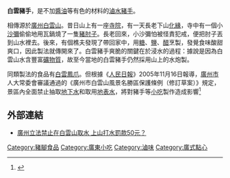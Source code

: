 '''白雲豬手'''，是不加[[醬油|醬油]]等有色的材料的[[滷水|滷水]][[豬手|豬手]]。

相傳源於[[廣州|廣州]][[白云山_(广州)|白雲山]]。昔日山上有一座[[寺院|寺院]]，有一天長老下山[[化緣|化緣]]，寺中有一個小[[沙彌|沙彌]]偷偷地用瓦鍋燒了一隻[[豬肘子|豬肘子]]。長老回來，小沙彌怕被怪責犯戒，便把肘子丟到山水裡去。後來，有個樵夫發現了帶回家中，用[[糖|糖]]、[[食盐|鹽]]、[[醋|醋]]烹製，發覺食味酸甜爽口，因此製法就傳開來了。白雲豬手爽脆的關鍵在於浸水的過程：據說是因為白雲山水含豐富[[礦物質|礦物質]]，故至今當地的白雲豬手仍然採用山上的水炮製。

同類製法的食品有[[白雲鳳爪|白雲鳳爪]]。但根據《[[人民日報|人民日報]]》2005年11月16日報導，[[广州市|廣州市]]人大常委會審議通過的《廣州市白雲山風景名勝區保護條例（修訂草案）》規定，景區內全面禁止抽取[[地下水|地下水]]和取用[[地表水|地表水]]，將對豬手等[[小吃|小吃]]製作造成影響<ref>{{Cite news|url=http://env.people.com.cn/BIG5/1072/3860298.html|title=廣州立法禁止在白雲山取水 上山打水罰款50元？|last=|first=|date=2005-11-16|work=人民網|accessdate=|quote=在廣州人的生活中，一些風味小吃與白雲山泉水息息相關，白雲豬手、白雲鳳爪、山水豆腐、沙河粉……它們以取白雲山泉水制作為正宗。有的風味小吃經營者表示，一旦白雲山全面禁止取水，他們不得不另覓它途。|deadurl=yes|archiveurl=https://web.archive.org/web/20070310221918/http://env.people.com.cn/BIG5/1072/3860298.html|archivedate=2007-03-10}}</ref>

==外部連結==
*[https://web.archive.org/web/20070310221918/http://env.people.com.cn/BIG5/1072/3860298.html 廣州立法禁止在白雲山取水 上山打水罰款50元？]

{{food-stub}}

[[Category:豬腳食品|Category:豬腳食品]]
[[Category:廣東小吃|Category:廣東小吃]]
[[Category:滷味|Category:滷味]]
[[Category:廣式點心|Category:廣式點心]]